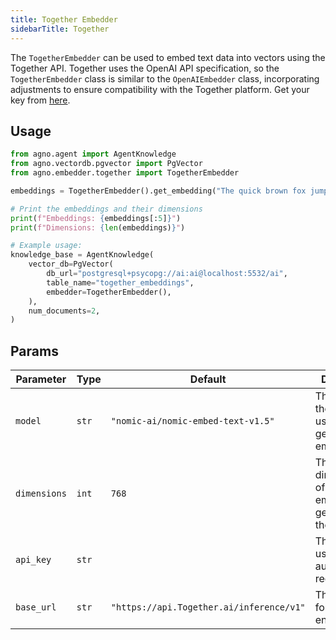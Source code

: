 ```yaml
---
title: Together Embedder
sidebarTitle: Together
---
```


The `TogetherEmbedder` can be used to embed text data into vectors using the Together API. Together uses the OpenAI API specification, so the `TogetherEmbedder` class is similar to the `OpenAIEmbedder` class, incorporating adjustments to ensure compatibility with the Together platform. Get your key from [here](https://api.together.xyz/settings/api-keys).

## Usage

```python cookbook/embedders/together_embedder.py
from agno.agent import AgentKnowledge
from agno.vectordb.pgvector import PgVector
from agno.embedder.together import TogetherEmbedder

embeddings = TogetherEmbedder().get_embedding("The quick brown fox jumps over the lazy dog.")

# Print the embeddings and their dimensions
print(f"Embeddings: {embeddings[:5]}")
print(f"Dimensions: {len(embeddings)}")

# Example usage:
knowledge_base = AgentKnowledge(
    vector_db=PgVector(
        db_url="postgresql+psycopg://ai:ai@localhost:5532/ai",
        table_name="together_embeddings",
        embedder=TogetherEmbedder(),
    ),
    num_documents=2,
)
```

## Params

| Parameter    | Type  | Default                                  | Description                                                  |
| ------------ | ----- | ---------------------------------------- | ------------------------------------------------------------ |
| `model`      | `str` | `"nomic-ai/nomic-embed-text-v1.5"`       | The name of the model used for generating embeddings.        |
| `dimensions` | `int` | `768`                                    | The dimensionality of the embeddings generated by the model. |
| `api_key`    | `str` |                                          | The API key used for authenticating requests.                |
| `base_url`   | `str` | `"https://api.Together.ai/inference/v1"` | The base URL for the API endpoint.                           |
